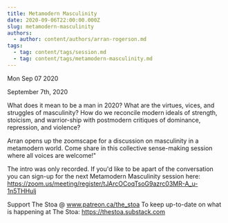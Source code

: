 ```yaml
---
title: Metamodern Masculinity
date: 2020-09-06T22:00:00.000Z
slug: metamodern-masculinity
authors:
  - author: content/authors/arran-rogerson.md
tags:
  - tag: content/tags/session.md
  - tag: content/tags/metamodern-masculinity.md
---
```






Mon Sep 07 2020

September 7th, 2020

What does it mean to be a man in 2020? What are the virtues, vices, and struggles of masculinity? How do we reconcile modern ideals of strength, stoicism, and warrior-ship with postmodern critiques of dominance, repression, and violence?

Arran opens up the zoomscape for a discussion on masculinity in a metamodern world. Come share in this collective sense-making session where all voices are welcome!"

The intro was only recorded. If you'd like to be apart of the conversation you can sign-up for the next Metamodern Masculinity session here: https://zoom.us/meeting/register/tJArcOCoqTsoG9azrc03MR-A_u-1n5THHulj

Support The Stoa @ www.patreon.ca/the_stoa
To keep up-to-date on what is happening at The Stoa: https://thestoa.substack.com



